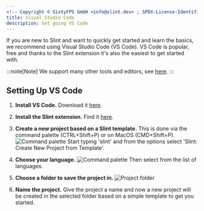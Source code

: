 ```yaml
---
<!-- Copyright © SixtyFPS GmbH <info@slint.dev> ; SPDX-License-Identifier: MIT -->
title: Visual Studio Code
description: Get going VS Code
---
```




If you are new to Slint and want to quickly get started and learn the basics, we recommend
using Visual Studio Code (VS Code). VS Code is popular, free and thanks to the Slint extension
it's also the easiest to get started with.




:::note[Note]
We support many other tools and editors, see [here](https://github.com/slint-ui/slint/blob/master/editors/README.md#editors).
:::


## Setting Up VS Code



<Steps>

1. **Install VS Code.**
Download it [here](https://code.visualstudio.com).

2. **Install the Slint extension.**
Find it [here](https://marketplace.visualstudio.com/items?itemName=Slint.slint).

3. **Create a new project based on a Slint template.**
This is done via the command palette (CTRL+Shift+P) or on MacOS (CMD+Shift+P).
![Command palette](../../../../assets/getting-started/macos-vscode-template-1.webp)
Start typing 'slint' and from the options select 'Slint: Create New Project from Template'.
4. **Choose your language.**
![Command palette](../../../../assets/getting-started/macos-vscode-template-3.webp)
Then select from the list of languages.

5. **Choose a folder to save the project in.**
![Project folder](../../../../assets/getting-started/macos-vscode-template-2.webp)

6. **Name the project.**
Give the project a name and now a new project will be created in the selected folder based
on a simple template to get you started.

</Steps>

